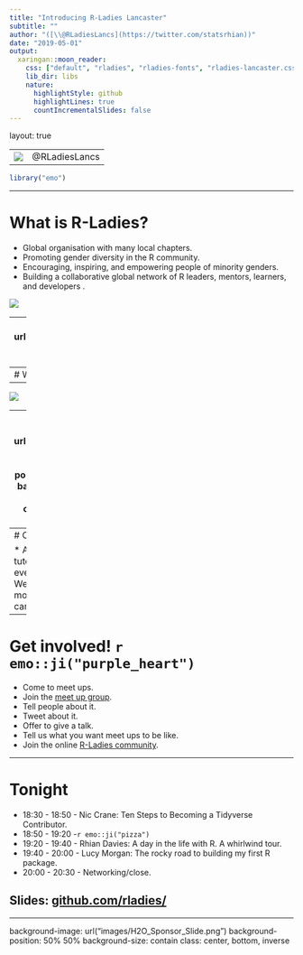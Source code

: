 ```yaml
---
title: "Introducing R-Ladies Lancaster"
subtitle: ""
author: "([\\@RLadiesLancs](https://twitter.com/statsrhian))"
date: "2019-05-01"
output:
  xaringan::moon_reader:
    css: ["default", "rladies", "rladies-fonts", "rladies-lancaster.css"]
    lib_dir: libs
    nature:
      highlightStyle: github
      highlightLines: true
      countIncrementalSlides: false
---
```

layout: true

<div class = "rladies-header">
<span class="social"><table><tr><td><img src="images/twitter.gif"/></td><td> @RLadiesLancs</td></tr></table></span>
</div>

```r
library("emo")
```
---

# What is R-Ladies?

* Global organisation with many local chapters.
* Promoting gender diversity in the R community.
* Encouraging, inspiring, and empowering people of minority genders.
* Building a collaborative global network of R leaders, mentors, learners, and developers .

![](images/satRday.jpg)

---
background-image: url("https://media.giphy.com/media/SO4trEzzGYDhC/giphy.gif")
background-position: 50% 50%
background-size: contain
class: center, bottom, inverse

---
# Why does it exist?
--
![](images/user-R.svg)

---
background-image: url("images/shiny-ladies.png")
background-position: 50% 50%
background-size: contain
class: center, bottom, inverse

[https://gqueiroz.shinyapps.io/rshinylady/](https://gqueiroz.shinyapps.io/rshinylady/)

---
# Our plan

* A mix of talks, tutorials and data evenings.
* 1st Wednesday of the month.
* On campus, for now...

---

# Get involved! `r emo::ji("purple_heart")`

* Come to meet ups.
* Join the [meet up group](https://www.meetup.com/rladies-lancaster/).
* Tell people about it.
* Tweet about it. 
* Offer to give a talk.
* Tell us what you want meet ups to be like.
* Join the online [R-Ladies community](https://rladies-community-slack.herokuapp.com/).



---

# Tonight

* 18:30 - 18:50 - Nic Crane: Ten Steps to Becoming a Tidyverse Contributor.
* 18:50 - 19:20 -`r emo::ji("pizza")`
* 19:20 - 19:40 - Rhian Davies: A day in the life with R. A whirlwind tour.
* 19:40 - 20:00 - Lucy Morgan: The rocky road to building my first R package.
* 20:00 - 20:30 - Networking/close.

## Slides: [github.com/rladies/](https://github.com/rladies/)

---
background-image: url("images/H2O_Sponsor_Slide.png")
background-position: 50% 50%
background-size: contain
class: center, bottom, inverse
